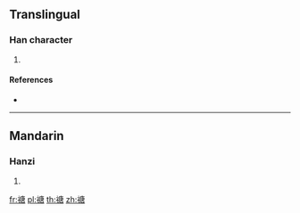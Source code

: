 {{character info/new}}
==Translingual==

===Han character===
{{Han char|rn=113|rad=示|as=10|sn=15|four=|canj=IFILR}}

# {{defn|Han|sort=示10}}

====References====
* {{Han ref|kx=0846.030|dkj=24796|dj=1266.240|hdz=42406.150|uh=799F|ud=31135}}

----

==Mandarin==

===Hanzi===
{{cmn-hanzi|pin=[[táng]] ([[tang2]])|wg=t'ang<sup>2</sup>}}

# {{defn|lang=cmn|sort=示10}}

[[fr:禟]]
[[pl:禟]]
[[th:禟]]
[[zh:禟]]